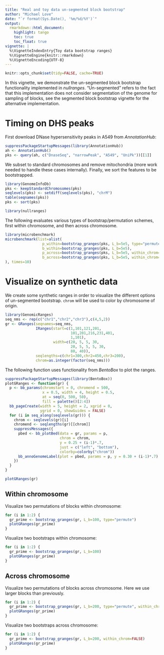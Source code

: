 ```yaml
---
title: "Real and toy data un-segmented block bootstrap"
author: "Michael Love"
date: "`r format(Sys.Date(), '%m/%d/%Y')`"
output:
  rmarkdown::html_document:
    highlight: tango
    toc: true
    toc_float: true
vignette: |
  %\VignetteIndexEntry{Toy data bootstrap ranges}
  %\VignetteEngine{knitr::rmarkdown}
  %\VignetteEncoding{UTF-8}
---
```


```r
knitr::opts_chunk$set(tidy=FALSE, cache=TRUE)
```

In this vignette, we demonstrate the un-segmented block bootstrap
functionality implemented in *nullranges*. "Un-segmented" refers to
the fact that this implementation does not consider segmentation of
the genome for sampling of blocks, see the segmented block bootstrap
vignette for the alternative implementation.

# Timing on DHS peaks

First download DNase hypersensitivity peaks in A549 from
*AnnotationHub*:

```r
suppressPackageStartupMessages(library(AnnotationHub))
ah <- AnnotationHub()
pks <- query(ah, c("DnaseSeq", "narrowPeak", "A549", "UniPk"))[[1]]
```

We subset to standard chromosomes and remove mitochondria (more work
needed to handle these cases internally). Finally, we sort the
features to be bootstrapped.

```r
library(GenomeInfoDb)
pks <- keepStandardChromosomes(pks)
seqlevels(pks) <- setdiff(seqlevels(pks), "chrM")
table(seqnames(pks))
pks <- sort(pks)
```

```r
library(nullranges)
```

The following evaluates various types of bootstrap/permutation
schemes, first within chromosome, and then across chromosome.

```r
library(microbenchmark)
microbenchmark(list=alist(
                 p_within=bootstrap_granges(pks, L_b=5e5, type="permute"),
                 b_within=bootstrap_granges(pks, L_b=5e5),
                 p_across=bootstrap_granges(pks, L_b=5e5, within_chrom=FALSE, type="permute"),
                 b_across=bootstrap_granges(pks, L_b=5e5, within_chrom=FALSE)
), times=10)
```

# Visualize on synthetic data

We create some synthetic ranges in order to visualize the different
options of un-segmented bootstrap.
`chrom` will be used to color by chromosome of origin.

```r
library(GenomicRanges)
seq_nms <- rep(c("chr1","chr2","chr3"),c(4,5,2))
gr <- GRanges(seqnames=seq_nms,
              IRanges(start=c(1,101,121,201,
                              101,201,216,231,401,
                              1,101),
                      width=c(20, 5, 5, 30,
                              20, 5, 5, 5, 30,
                              80, 40)),
              seqlengths=c(chr1=300,chr2=450,chr3=200),
              chrom=as.integer(factor(seq_nms)))
```

The following function uses functionality from *BentoBox* to plot the ranges.

```r
suppressPackageStartupMessages(library(BentoBox))
plotGRanges <- function(gr) {
  p <- bb_params(chromstart = 0, chromend = 500,
                 x = 0.5, width = 4, height = 0.5,
                 at = seq(0, 500, 50),
                 fill = palette()[2:4])
  bb_pageCreate(width = 5, height = 2, xgrid = 0,
                ygrid = 0, showGuides = FALSE)
  for (i in seq_along(seqlevels(gr))) {
    chrom <- seqlevels(gr)[i]
    chromend <- seqlengths(gr)[[chrom]]
    suppressMessages({
      pbed <- bb_plotBed(data = gr, params = p,
                         chrom = chrom,
                         y = 0.25 + (i-1)*.7,
                         just = c("left", "bottom"),
                         colorby=colorby("chrom"))
      bb_annoGenomeLabel(plot = pbed, params = p, y = 0.30 + (i-1)*.7)
    })
  }
}
```

```r
plotGRanges(gr)
```

## Within chromosome

Visualize two permutations of blocks within chromosome:

```r
for (i in 1:2) {
  gr_prime <- bootstrap_granges(gr, L_b=100, type="permute")
  plotGRanges(gr_prime)
}
```

Visualize two bootstraps within chromosome:

```r
for (i in 1:2) {
  gr_prime <- bootstrap_granges(gr, L_b=100)
  plotGRanges(gr_prime)
}
```

## Across chromosome

Visualize two permutations of blocks across chromosome. Here we use
larger blocks than previously.

```r
for (i in 1:2) {
  gr_prime <- bootstrap_granges(gr, L_b=200, type="permute", within_chrom=FALSE)
  plotGRanges(gr_prime)
}
```

Visualize two bootstraps across chromosome:

```r
for (i in 1:2) {
  gr_prime <- bootstrap_granges(gr, L_b=200, within_chrom=FALSE)
  plotGRanges(gr_prime)
}
```
